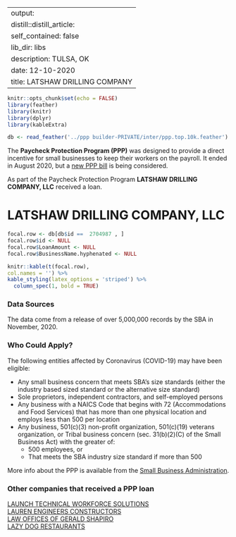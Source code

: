 
---
output:
  distill::distill_article:
    self_contained: false
    lib_dir: libs
description: TULSA, OK 
date: 12-10-2020
title: LATSHAW DRILLING COMPANY 
---




```r
knitr::opts_chunk$set(echo = FALSE)
library(feather)
library(knitr)
library(dplyr)
library(kableExtra)

db <- read_feather('../ppp builder-PRIVATE/inter/ppp.top.10k.feather')

```



The **Paycheck Protection Program (PPP)** was designed to provide a direct incentive for small businesses to keep their workers on the payroll. It ended in August 2020, but a [new PPP bill](https://thehill.com/policy/finance/529092-bipartisan-support-for-new-ppp-loans-gains-momentum-in-congress) is being considered.

As part of the Paycheck Protection Program **LATSHAW DRILLING COMPANY, LLC** received a loan.


# LATSHAW DRILLING COMPANY, LLC 

```r
focal.row <- db[db$id ==  2704987 , ]
focal.row$id <- NULL
focal.row$LoanAmount <- NULL
focal.row$BusinessName.hyphenated <- NULL

knitr::kable(t(focal.row), 
col.names = '') %>%
kable_styling(latex_options = 'striped') %>%
  column_spec(1, bold = TRUE)


```

### Data Sources

The data come from a release of over 5,000,000 records by the SBA in November, 2020.


### Who Could Apply?

The following entities affected by Coronavirus (COVID-19) may have been eligible:

+ Any small business concern that meets SBA’s size standards (either the industry based sized standard or the alternative size standard)
+ Sole proprietors, independent contractors, and self-employed persons
+ Any business with a NAICS Code that begins with 72 (Accommodations and Food Services) that has more than one physical location and employs less than 500 per location
+ Any business, 501(c)(3) non-profit organization, 501(c)(19) veterans organization, or Tribal business concern (sec. 31(b)(2)(C) of the Small Business Act) with the greater of:
  + 500 employees, or 
  + That meets the SBA industry size standard if more than 500


More info about the PPP is available from the [Small Business Administration](https://www.sba.gov/funding-programs/loans/coronavirus-relief-options/paycheck-protection-program).

 
### Other companies that received a PPP loan 
   
 [LAUNCH TECHNICAL WORKFORCE SOLUTIONS](/Paycheck-Protection-Program/2705925-LAUNCH-TECHNICAL-WORKFORCE-SOLUTIONS) <br> [LAUREN ENGINEERS CONSTRUCTORS](/Paycheck-Protection-Program/2710335-LAUREN-ENGINEERS-CONSTRUCTORS) <br> [LAW OFFICES OF GERALD SHAPIRO](/Paycheck-Protection-Program/2725493-LAW-OFFICES-OF-GERALD-SHAPIRO) <br> [LAZY DOG RESTAURANTS](/Paycheck-Protection-Program/2735716-LAZY-DOG-RESTAURANTS) <br>